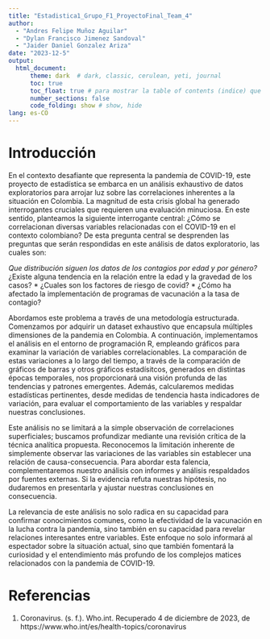 ---
title: "Estadistica1_Grupo_F1_ProyectoFinal_Team_4"
author:
  - "Andres Felipe Muñoz Aguilar"
  - "Dylan Francisco Jimenez Sandoval"
  - "Jaider Daniel Gonzalez Ariza"
date: "2023-12-5"
output: 
  html_document: 
      theme: dark  # dark, classic, cerulean, yeti, journal
      toc: true
      toc_float: true # para mostrar la table of contents (indice) que flota como fantasma a la izquierda de la pantalla
      number_sections: false
      code_folding: show # show, hide
lang: es-CO
---

# Introducción

En el contexto desafiante que representa la pandemia de COVID-19, este proyecto de estadística se embarca en un análisis exhaustivo de datos exploratorios para arrojar luz sobre las correlaciones inherentes a la situación en Colombia. La magnitud de esta crisis global ha generado interrogantes cruciales que requieren una evaluación minuciosa. En este sentido, planteamos la siguiente interrogante central: ¿Cómo se correlacionan diversas variables relacionadas con el COVID-19 en el contexto colombiano? De esta pregunta central se desprenden las preguntas que serán respondidas en este análisis de datos exploratorio, las cuales son: 

  *Que distribución siguen los datos de los contagios por edad y por género?
  *¿Existe alguna tendencia en la relación entre la edad y la gravedad de los casos?
  * ¿Cuales son los factores de riesgo de covid?
  * ¿Cómo ha afectado la implementación de programas de vacunación a la tasa de contagio?


Abordamos este problema a través de una metodología estructurada. Comenzamos por adquirir un dataset exhaustivo que encapsula múltiples dimensiones de la pandemia en Colombia. A continuación, implementamos el análisis en el entorno de programación R, empleando gráficos para examinar la variación de variables correlacionables. La comparación de estas variaciones a lo largo del tiempo, a través de la comparación de gráficos de barras y otros gráficos estadísitcos, generados en distintas épocas temporales, nos proporcionará una visión profunda de las tendencias y patrones emergentes. Además, calcularemos medidas estadísticas pertinentes, desde medidas de tendencia hasta indicadores de variación, para evaluar el comportamiento de las variables y respaldar nuestras conclusiones.

Este análisis no se limitará a la simple observación de correlaciones superficiales; buscamos profundizar mediante una revisión crítica de la técnica analítica propuesta. Reconocemos la limitación inherente de simplemente observar las variaciones de las variables sin establecer una relación de causa-consecuencia. Para abordar esta falencia, complementaremos nuestro análisis con informes y análisis respaldados por fuentes externas. Si la evidencia refuta nuestras hipótesis, no dudaremos en presentarla y ajustar nuestras conclusiones en consecuencia.

La relevancia de este análisis no solo radica en su capacidad para confirmar conocimientos comunes, como la efectividad de la vacunación en la lucha contra la pandemia, sino también en su capacidad para revelar relaciones interesantes entre variables. Este enfoque no solo informará al espectador sobre la situación actual, sino que también fomentará la curiosidad y el entendimiento más profundo de los complejos matices relacionados con la pandemia de COVID-19.


# Referencias
  1. Coronavirus. (s. f.). Who.int. Recuperado 4 de diciembre de 2023, de https://www.who.int/es/health-topics/coronavirus


 <!--

# Encabezado 1

## Encabezado 2

### Encabezado 3

#### Encabezado 4


# Estética de letra

*Cursiva*


**Negrilla**

***Cursiva y negrilla***

> Añadir citación 

# Añdir link

[Este link es de cormoran](https://ingsistemas.uis.edu.co/eisi/)

# Añadir codigo en R
```{R, eval = FALSE}

summary(cars)


```



# Añadir codigo en R, pero, no evaluarlo (No ejecutar)
```{R, eval = FALSE}

supoekpoekmary(cars) #este comando está mal escroto

```


# Añadir codigo en R, pero, sólo mostrar el resultado de la ejecución
```{R, echo = FALSE}

summary(cars)

```


# Agregar tablas
```{R}

knitr::kable(
  
  head(cars),
  caption = "Esto es una tabla"
  
)

```

# Agregar figuras
<!-- dos espacios al final de la linea "  " añade una nueva línea (newlinde, endline) 
Hay 3 tipos de figuras:  
1. La que se genera desde el ambient de R

```{R}

plot(pressure)

```

<br>
<br>

2. Figuras que están descargadas en mi  
![Peppino pizza taunting](https://media.tenor.com/QYJgPxHT1loAAAAC/pizza-tower.gif){width=50% height=50%} <!-- el ultimo corchete es para ajustar caracteristicas

<br>
<br>

3. Figuras que están en algún servidor checoslovaco
![Peppino pizza taunting](https://media.tenor.com/QYJgPxHT1loAAAAC/pizza-tower.gif) <!-- el ultimo corchete es para ajustar caracteristicas


# Insertando ecuaciones
El segundo momento estadistico esta dado por: $\sigma^2[X] = E[X^2]-(E[X])^2$  

<br>

La pmf de la distribucion Binomial se escribe como:  

\begin{equation}
  f (k) = \binom{n}{k} p^k {1-p}^{n-k}
\end{equation}

# Agregar regla horizontal
 
 ---
 
 
# Agregando listas con viñetas
  * Un elemento de lista
  * Otra elemtno de lista
    + Un elemento de sublista
    + Otro elemnto de sublista
    
-->
